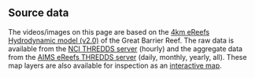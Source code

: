 ## Source data

The videos/images on this page are based on the [4km eReefs Hydrodynamic model
(v2.0)](https://research.csiro.au/ereefs/models/) of the Great Barrier Reef.
The raw data is available from the [NCI THREDDS
server](https://thredds.nci.org.au/thredds/catalog/fx3/gbr4_v2/catalog.html) (hourly) and the aggregate data from the [AIMS eReefs THREDDS
server](https://thredds.ereefs.aims.gov.au/thredds/catalog/catalog.html)
(daily, monthly, yearly, all). These map layers are also available for
inspection as an [interactive
map](https://maps.eatlas.org.au/atlasmapper/client/ereefs/index.html).
